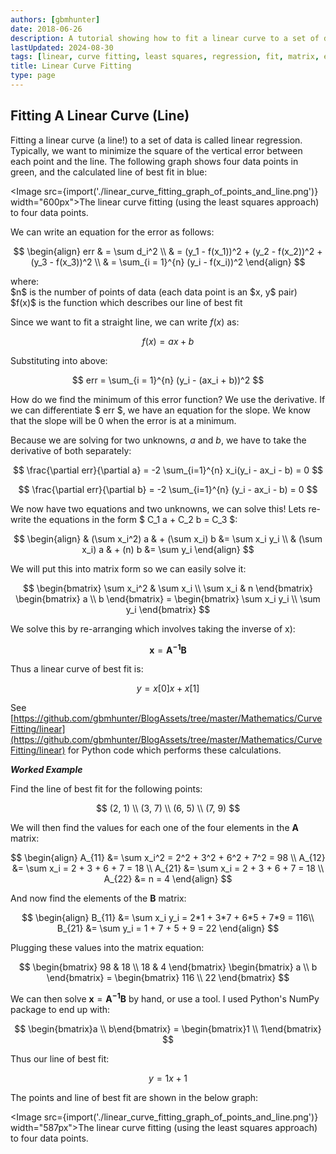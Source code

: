 ```yaml
---
authors: [gbmhunter]
date: 2018-06-26
description: A tutorial showing how to fit a linear curve to a set of data.
lastUpdated: 2024-08-30
tags: [linear, curve fitting, least squares, regression, fit, matrix, error]
title: Linear Curve Fitting
type: page
---
```


## Fitting A Linear Curve (Line)

Fitting a linear curve (a line!) to a set of data is called linear regression. Typically, we want to minimize the square of the vertical error between each point and the line. The following graph shows four data points in green, and the calculated line of best fit in blue:

<Image src={import('./linear_curve_fitting_graph_of_points_and_line.png')} width="600px">The linear curve fitting (using the least squares approach) to four data points.</Image>

We can write an equation for the error as follows:

$$
\begin{align}  
err & = \sum d_i^2 \\  
& = (y_1 - f(x_1))^2 + (y_2 - f(x_2))^2 + (y_3 - f(x_3))^2 \\  
& = \sum_{i = 1}^{n} (y_i - f(x_i))^2  
\end{align}
$$

<p className="centered">where:<br/>
$n$ is the number of points of data (each data point is an $x, y$ pair)<br/>
$f(x)$ is the function which describes our line of best fit<br/></p>

Since we want to fit a straight line, we can write $f(x)$ as:

$$
f(x) = ax + b
$$

Substituting into above:

$$
err = \sum_{i = 1}^{n} (y_i - (ax_i + b))^2
$$

How do we find the minimum of this error function? We use the derivative. If we can differentiate $ err $, we have an equation for the slope. We know that the slope will be 0 when the error is at a minimum.

Because we are solving for two unknowns, $a$ and $b$, we have to take the derivative of both separately:

$$
\frac{\partial err}{\partial a} = -2 \sum_{i=1}^{n} x_i(y_i - ax_i - b) = 0
$$

$$
\frac{\partial err}{\partial b} = -2 \sum_{i=1}^{n} (y_i - ax_i - b) = 0
$$

We now have two equations and two unknowns, we can solve this! Lets re-write the equations in the form $ C_1 a + C_2 b = C_3 $:

$$
\begin{align}  
& (\sum x_i^2) a & + (\sum x_i) b &= \sum x_i y_i \\  
& (\sum x_i) a & + (n) b &= \sum y_i  
\end{align}
$$

We will put this into matrix form so we can easily solve it:

$$
\begin{bmatrix}
\sum x_i^2 & \sum x_i \\  
\sum x_i & n  
\end{bmatrix}   
\begin{bmatrix}  
a \\ b  
\end{bmatrix} =   
\begin{bmatrix}  
\sum x_i y_i \\  
\sum y_i  
\end{bmatrix}
$$

We solve this by re-arranging which involves taking the inverse of x):

$$
\mathbf{x} = \mathbf{A^{-1}} \mathbf{B}
$$

Thus a linear curve of best fit is:

$$
y = x[0] x + x[1]
$$

See [https://github.com/gbmhunter/BlogAssets/tree/master/Mathematics/CurveFitting/linear](https://github.com/gbmhunter/BlogAssets/tree/master/Mathematics/CurveFitting/linear) for Python code which performs these calculations.

**_Worked Example_**

<Aside type="example" title="EXAMPLE: Find a line of best fit">

Find the line of best fit for the following points:

$$
(2, 1) \\ (3, 7) \\ (6, 5) \\ (7, 9)
$$

We will then find the values for each one of the four elements in the $\mathbf{A}$ matrix:

$$
\begin{align}
A_{11} &= \sum x_i^2 = 2^2 + 3^2 + 6^2 + 7^2 = 98 \\
A_{12} &= \sum x_i = 2 + 3 + 6 + 7 = 18 \\
A_{21} &= \sum x_i = 2 + 3 + 6 + 7 = 18 \\
A_{22} &= n = 4  
\end{align}
$$

And now find the elements of the $\mathbf{B}$ matrix:

$$
\begin{align}
B_{11} &= \sum x_i y_i = 2*1 + 3*7 + 6*5 + 7*9 = 116\\  
B_{21} &= \sum y_i = 1 + 7 + 5 + 9 = 22
\end{align}
$$

Plugging these values into the matrix equation:

$$
\begin{bmatrix}  
98 & 18 \\  
18 & 4  
\end{bmatrix}   
\begin{bmatrix}  
a \\ b  
\end{bmatrix} =
\begin{bmatrix}
116 \\  
22  
\end{bmatrix}
$$

We can then solve $\mathbf{x} = \mathbf{A^{-1}}\mathbf{B}$ by hand, or use a tool. I used Python's NumPy package to end up with:

$$
\begin{bmatrix}a \\ b\end{bmatrix} = \begin{bmatrix}1 \\ 1\end{bmatrix}
$$

Thus our line of best fit:

$$
y = 1x + 1
$$

The points and line of best fit are shown in the below graph:

<Image src={import('./linear_curve_fitting_graph_of_points_and_line.png')} width="587px">The linear curve fitting (using the least squares approach) to four data points.</Image>

</Aside>
